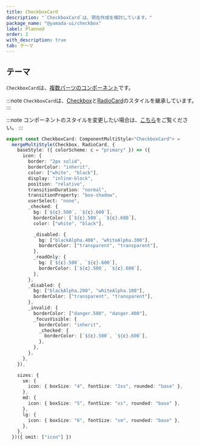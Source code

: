```yaml
---
title: CheckboxCard
description: "`CheckboxCard`は、現在作成を検討しています。"
package_name: "@yamada-ui/checkbox"
label: Planned
order: 2
with_description: true
tab: テーマ
---
```


## テーマ

`CheckboxCard`は、[複数パーツのコンポーネント](/styled-system/theming/component-styles#複数パーツのコンポーネント)です。

:::note
`CheckboxCard`は、[Checkbox](/components/forms/checkbox)と[RadioCard](/components/forms/radio-card)のスタイルを継承しています。
:::

:::note
コンポーネントのスタイルを変更したい場合は、[こちら](/styled-system/theming/customize-theme#コンポーネントのスタイルを変更する)をご覧ください。
:::

```ts
export const CheckboxCard: ComponentMultiStyle<"CheckboxCard"> =
  mergeMultiStyle(Checkbox, RadioCard, {
    baseStyle: ({ colorScheme: c = "primary" }) => ({
      icon: {
        border: "2px solid",
        borderColor: "inherit",
        color: ["white", "black"],
        display: "inline-block",
        position: "relative",
        transitionDuration: "normal",
        transitionProperty: "box-shadow",
        userSelect: "none",
        _checked: {
          bg: [`${c}.500`, `${c}.600`],
          borderColor: [`${c}.500`, `${c}.600`],
          color: ["white", "black"],

          _disabled: {
            bg: ["blackAlpha.400", "whiteAlpha.300"],
            borderColor: ["transparent", "transparent"],
          },
          _readOnly: {
            bg: [`${c}.500`, `${c}.600`],
            borderColor: [`${c}.500`, `${c}.600`],
          },
        },
        _disabled: {
          bg: ["blackAlpha.200", "whiteAlpha.100"],
          borderColor: ["transparent", "transparent"],
        },
        _invalid: {
          borderColor: ["danger.500", "danger.400"],
          _focusVisible: {
            borderColor: "inherit",
            _checked: {
              borderColor: [`${c}.500`, `${c}.600`],
            },
          },
        },
      },
    }),

    sizes: {
      sm: {
        icon: { boxSize: "4", fontSize: "2xs", rounded: "base" },
      },
      md: {
        icon: { boxSize: "5", fontSize: "xs", rounded: "base" },
      },
      lg: {
        icon: { boxSize: "6", fontSize: "sm", rounded: "base" },
      },
    },
  })({ omit: ["icon"] })
```
